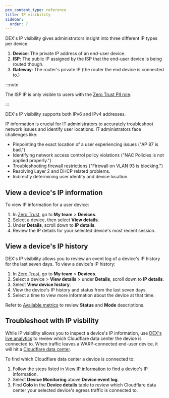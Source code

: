 ```yaml
---
pcx_content_type: reference
title: IP visibility
sidebar:
  order: 7
---
```



DEX's IP visibility gives administrators insight into three different IP types per device:

1. **Device**: The private IP address of an end-user device.
2. **ISP**: The public IP assigned by the ISP that the end-user device is being routed though.
3. **Gateway**: The router's private IP (the router the end device is connected to.)

:::note

The ISP IP is only visible to users with the [Zero Trust PII role](/cloudflare-one/roles-permissions/#cloudflare-zero-trust-pii).

:::

DEX's IP visibility supports both IPv6 and IPv4 addresses.

IP information is crucial for IT administrators to accurately troubleshoot network issues and identify user locations. IT administrators face challenges like:

- Pinpointing the exact location of a user experiencing issues ("AP 87 is bad.")
- Identifying network access control policy violations ("NAC Policies is not applied properly.")
- Troubleshooting firewall restrictions ("Firewall on VLAN 93 is blocking.")
- Resolving Layer 2 and DHCP related problems.
- Indirectly determining user identity and device location.

## View a device's IP information

To view IP information for a user device:

1. In [Zero Trust](https://one.dash.cloudflare.com/), go to **My team** > **Devices**.
2. Select a device, then select **View details**.
3. Under **Details**, scroll down to **IP details**.
4. Review the IP details for your selected device's most recent session.

## View a device's IP history

DEX's IP visibility allows you to review an event log of a device's IP history for the last seven days. To view a device's IP history:

1. In [Zero Trust](https://one.dash.cloudflare.com/), go to **My team** > **Devices**.
2. Select a device > **View details** > under **Details**, scroll down to **IP details**.
3. Select **View device history**.
4. View the device's IP history and status from the last seven days.
5. Select a time to view more information about the device at that time.

Refer to [Available metrics](/cloudflare-one/insights/dex/monitoring/#available-fleet-metrics) to review **Status** and **Mode** descriptions.

## Troubleshoot with IP visbility

While IP visibility allows you to inspect a device's IP information, use [DEX's live analytics](/cloudflare-one/insights/dex/monitoring/#available-fleet-metrics) to review which Cloudflare data center the device is connected to. When traffic leaves a WARP-connected end-user device, it will hit a [Cloudflare data center](/support/troubleshooting/general-troubleshooting/gathering-information-for-troubleshooting-sites/#identify-the-cloudflare-data-center-serving-your-request).

To find which Cloudflare data center a device is connected to:

1. Follow the steps listed in [View IP information](#view-a-devices-ip-history) to find a device's IP information.
2. Select **Device Monitoring** above **Device event log**.
3. Find **Colo** in the **Device details** table to review which Cloudflare data center your selected device's egress traffic is connected to.
